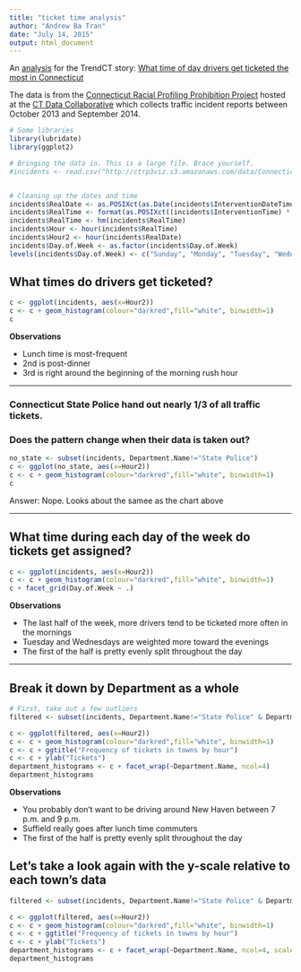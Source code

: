 ```yaml
---
title: "ticket time analysis"
author: "Andrew Ba Tran"
date: "July 14, 2015"
output: html_document
---
```


An [analysis](http://trendct.github.io/ct-tickets/ticket_time_analysis.html) for the TrendCT story: [What time of day drivers get ticketed the most in Connecticut](http://trendct.org/2015/07/15/what-time-of-day-drivers-get-ticketed-the-most-in-connecticut)

The data is from the [Connecticut Racial Profiling Prohibition Project](http://ctrp3.ctdata.org/rawdata/) hosted at the [CT Data Collaborative](http://ctdata.org/) which collects traffic incident reports between October 2013 and September 2014.

```r
# Some libraries
library(lubridate)
library(ggplot2)

# Bringing the data in. This is a large file. Brace yourself.
#incidents <- read.csv("http://ctrp3viz.s3.amazonaws.com/data/Connecticut_r1.csv", stringsAsFactors=FALSE)


# Cleaning up the dates and time
incidents$RealDate <- as.POSIXct(as.Date(incidents$InterventionDateTime, origin="1899-12-30"))
incidents$RealTime <- format(as.POSIXct((incidents$InterventionTime) * 86400, origin = "1970-01-01"), "%H:%M")
incidents$RealTime <- hm(incidents$RealTime)
incidents$Hour <- hour(incidents$RealTime)
incidents$Hour2 <- hour(incidents$RealDate)
incidents$Day.of.Week <- as.factor(incidents$Day.of.Week)
levels(incidents$Day.of.Week) <- c("Sunday", "Monday", "Tuesday", "Wednesday", "Thursday", "Friday", "Saturday")
```

## What times do drivers get ticketed?

```r
c <- ggplot(incidents, aes(x=Hour2))
c <- c + geom_histogram(colour="darkred",fill="white", binwidth=1)
c
```

**Observations**

* Lunch time is most-frequent
* 2nd is post-dinner
* 3rd is right around the beginning of the morning rush hour


***

### Connecticut State Police hand out nearly 1/3 of all traffic tickets. 
### Does the pattern change when their data is taken out?

```r
no_state <- subset(incidents, Department.Name!="State Police")
c <- ggplot(no_state, aes(x=Hour2))
c <- c + geom_histogram(colour="darkred",fill="white", binwidth=1)
c
```

Answer: Nope. Looks about the samee as the chart above 

***

## What time during each day of the week do tickets get assigned? 

```r
c <- ggplot(incidents, aes(x=Hour2))
c <- c + geom_histogram(colour="darkred",fill="white", binwidth=1)
c + facet_grid(Day.of.Week ~ .)
```

**Observations**

* The last half of the week, more drivers tend to be ticketed more often in the mornings
* Tuesday and Wednesdays are weighted more toward the evenings
* The first of the half is pretty evenly split throughout the day

***

## Break it down by Department as a whole

```r
# First, take out a few outliers
filtered <- subset(incidents, Department.Name!="State Police" & Department.Name!="MET DIST WATER AUTHORITY" & Department.Name!="MTA Stamford")

c <- ggplot(filtered, aes(x=Hour2))
c <- c + geom_histogram(colour="darkred",fill="white", binwidth=1)
c <- c + ggtitle("Frequency of tickets in towns by hour")
c <- c + ylab("Tickets")
department_histograms <- c + facet_wrap(~Department.Name, ncol=4)
department_histograms

```

**Observations**

* You probably don't want to be driving around New Haven between 7 p.m. and 9 p.m.
* Suffield really goes after lunch time commuters
* The first of the half is pretty evenly split throughout the day

## Let's take a look again with the y-scale relative to each town's data

```r

filtered <- subset(incidents, Department.Name!="State Police" & Department.Name!="MET DIST WATER AUTHORITY" & Department.Name!="MTA Stamford")

c <- ggplot(filtered, aes(x=Hour2))
c <- c + geom_histogram(colour="darkred",fill="white", binwidth=1)
c <- c + ggtitle("Frequency of tickets in towns by hour")
c <- c + ylab("Tickets")
department_histograms <- c + facet_wrap(~Department.Name, ncol=4, scales="free")
department_histograms

```

